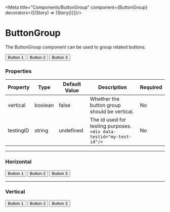 
<Meta title="Components/ButtonGroup" component={ButtonGroup}  decorators={[(Story) => <ApplicationProvider>{Story()}</ApplicationProvider>]}/>


# ButtonGroup

The ButtonGroup component can be used to group related buttons.

<Canvas>
    <ButtonGroup>
        <Button>
            Button 1
        </Button>
        <Button>
            Button 2
        </Button>
        <Button>
            Button 3
        </Button>
    </ButtonGroup>
</Canvas>

### Properties

|Property|Type|Default Value|Description|Required|
|---|---|---|---|---|
|vertical|boolean|false| Whether the button group should be vertical.|No|
|testingID| string | undefined | The id used for testing purposes.<br/>`<div data-testid="my-test-id"/>` |No|

---

### Horizontal

<Canvas>
    <ButtonGroup vertical={false}>
        <Button>
            Button 1
        </Button>
        <Button>
            Button 2
        </Button>
        <Button>
            Button 3
        </Button>
    </ButtonGroup>
</Canvas>

---

### Vertical
<Canvas>
    <ButtonGroup vertical>
        <Button>
            Button 1
        </Button>
        <Button>
            Button 2
        </Button>
        <Button>
            Button 3
        </Button>
    </ButtonGroup>
</Canvas>